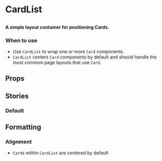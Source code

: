 
# CardList

##

<h4>
	A simple layout container for positioning Cards.
</h4>

<Canvas>
  <Story id="components-cardlist--default" />
</Canvas>

### When to use 
- Use `CardList` to wrap one or more `Card` components.
- `CardList` centers `Card` components by default and should handle the most common page layouts that use `Card`.

## Props

<ArgsTable of={CardList} />

## Stories

### Default 

<Canvas>
  <Story id="components-cardlist--default" />
</Canvas>

## Formatting

### Alignment
- `Card`s within `CardList` are centered by default
